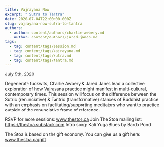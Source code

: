 ```yaml
---
title: Vajrayana Now
excerpt: " Sutra to Tantra"
date: 2020-07-04T22:00:00.000Z
slug: vajrayana-now-sutra-to-tantra
authors:
  - author: content/authors/charlie-awbery.md
  - author: content/authors/jared-janes.md
tags:
  - tag: content/tags/session.md
  - tag: content/tags/vajrayana.md
  - tag: content/tags/sutra.md
  - tag: content/tags/tantra.md
---
```


July 5th, 2020

Degenerate fuckwits, Charlie Awbery & Jared Janes lead a collective exploration of how Vajrayana practice might manifest in multi-cultural, contemporary times. This session will focus on the difference between the Sutric (renunciative) & Tantric (transformative) stances of Buddhist practice with an emphasis on facilitating/supporting meditators who want to practice outside of the renunciative frame of reference.

RSVP for more sessions: www.thestoa.ca
Join The Stoa mailing list: https://thestoa.substack.com
Intro song: Kali Yuga Blues by Bardo Pond

The Stoa is based on the gift economy. You can give us a gift here: www.thestoa.ca/gift
